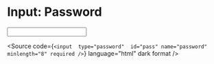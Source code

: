 
<Meta title="Atoms/Form/Input: Password" />

# Input: Password

<Unstyled>
  <input 
    type="password" 
    id="pass"
    name="password"
    minLength="8"
    required
  />
</Unstyled>

<Source
  code={`
    <input 
      type="password" 
      id="pass"
      name="password"
      minlength="8"
      required
    />
  `}
  language="html"
  dark
  format
/>